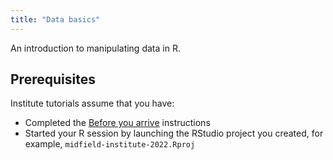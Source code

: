 ```yaml
---
title: "Data basics"
---
```


An introduction to manipulating data in R. 

## Prerequisites

Institute tutorials assume that you have:

- Completed the [Before you arrive](before-you-arrive.html) instructions  
- Started your R session by launching the RStudio project you created, for example, `midfield-institute-2022.Rproj` 

